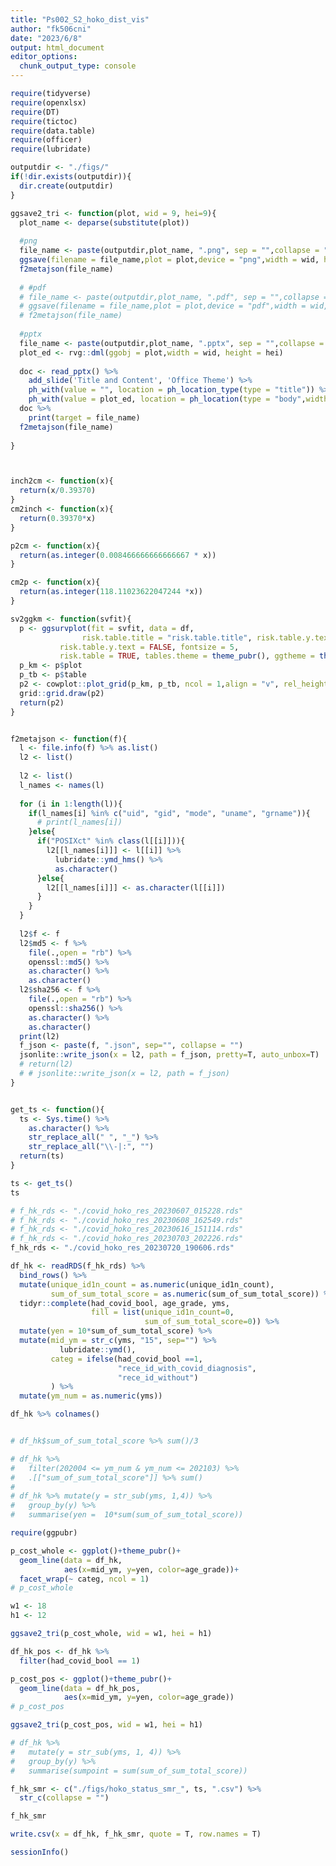 ```yaml
---
title: "Ps002_S2_hoko_dist_vis"
author: "fk506cni"
date: "2023/6/8"
output: html_document
editor_options: 
  chunk_output_type: console
---
```



```r
require(tidyverse)
require(openxlsx)
require(DT)
require(tictoc)
require(data.table)
require(officer)
require(lubridate)
```


```r
outputdir <- "./figs/"
if(!dir.exists(outputdir)){
  dir.create(outputdir)
}

ggsave2_tri <- function(plot, wid = 9, hei=9){
  plot_name <- deparse(substitute(plot))
  
  #png
  file_name <- paste(outputdir,plot_name, ".png", sep = "",collapse = "")
  ggsave(filename = file_name,plot = plot,device = "png",width = wid, height = hei,dpi = 300,units = "cm")
  f2metajson(file_name)
  
  # #pdf
  # file_name <- paste(outputdir,plot_name, ".pdf", sep = "",collapse = "")
  # ggsave(filename = file_name,plot = plot,device = "pdf",width = wid, height = hei,dpi = 300,units = "cm")
  # f2metajson(file_name)
  
  #pptx
  file_name <- paste(outputdir,plot_name, ".pptx", sep = "",collapse = "")
  plot_ed <- rvg::dml(ggobj = plot,width = wid, height = hei)
  
  doc <- read_pptx() %>%
    add_slide('Title and Content', 'Office Theme') %>%
    ph_with(value = "", location = ph_location_type(type = "title")) %>%
    ph_with(value = plot_ed, location = ph_location(type = "body",width = cm2inch(wid), height = cm2inch(hei),left = 2, top = 2))
  doc %>%
    print(target = file_name)
  f2metajson(file_name)
  
}



inch2cm <- function(x){
  return(x/0.39370)
}
cm2inch <- function(x){
  return(0.39370*x)
}

p2cm <- function(x){
  return(as.integer(0.008466666666666667 * x))
}

cm2p <- function(x){
  return(as.integer(118.11023622047244 *x))
}

sv2ggkm <- function(svfit){
  p <- ggsurvplot(fit = svfit, data = df,
                risk.table.title = "risk.table.title", risk.table.y.text.col = TRUE,
           risk.table.y.text = FALSE, fontsize = 5,
           risk.table = TRUE, tables.theme = theme_pubr(), ggtheme = theme_pubr())
  p_km <- p$plot
  p_tb <- p$table
  p2 <- cowplot::plot_grid(p_km, p_tb, ncol = 1,align = "v", rel_heights = c(3,1))
  grid::grid.draw(p2)
  return(p2)
}


f2metajson <- function(f){
  l <- file.info(f) %>% as.list()
  l2 <- list()
  
  l2 <- list()
  l_names <- names(l)
  
  for (i in 1:length(l)){
    if(l_names[i] %in% c("uid", "gid", "mode", "uname", "grname")){
      # print(l_names[i])
    }else{
      if("POSIXct" %in% class(l[[i]])){
        l2[[l_names[i]]] <- l[[i]] %>% 
          lubridate::ymd_hms() %>% 
          as.character()
      }else{
        l2[[l_names[i]]] <- as.character(l[[i]])
      }
    }
  }
  
  l2$f <- f
  l2$md5 <- f %>% 
    file(.,open = "rb") %>% 
    openssl::md5() %>% 
    as.character() %>% 
    as.character()
  l2$sha256 <- f %>% 
    file(.,open = "rb") %>% 
    openssl::sha256() %>% 
    as.character() %>% 
    as.character()
  print(l2)
  f_json <- paste(f, ".json", sep="", collapse = "")
  jsonlite::write_json(x = l2, path = f_json, pretty=T, auto_unbox=T)
  # return(l2)
  # # jsonlite::write_json(x = l2, path = f_json)
}


get_ts <- function(){
  ts <- Sys.time() %>% 
    as.character() %>% 
    str_replace_all(" ", "_") %>% 
    str_replace_all("\\-|:", "")
  return(ts)
}


```

```r
ts <- get_ts()
ts
```

```r
# f_hk_rds <- "./covid_hoko_res_20230607_015228.rds"
# f_hk_rds <- "./covid_hoko_res_20230608_162549.rds"
# f_hk_rds <- "./covid_hoko_res_20230616_151114.rds"
# f_hk_rds <- "./covid_hoko_res_20230703_202226.rds"
f_hk_rds <- "./covid_hoko_res_20230720_190606.rds"

df_hk <- readRDS(f_hk_rds) %>% 
  bind_rows() %>% 
  mutate(unique_id1n_count = as.numeric(unique_id1n_count),
         sum_of_sum_total_score = as.numeric(sum_of_sum_total_score)) %>% 
  tidyr::complete(had_covid_bool, age_grade, yms, 
                  fill = list(unique_id1n_count=0,
                              sum_of_sum_total_score=0)) %>% 
  mutate(yen = 10*sum_of_sum_total_score) %>% 
  mutate(mid_ym = str_c(yms, "15", sep="") %>% 
           lubridate::ymd(),
         categ = ifelse(had_covid_bool ==1, 
                        "rece_id_with_covid_diagnosis",
                        "rece_id_without")
         ) %>%
  mutate(ym_num = as.numeric(yms))

df_hk %>% colnames() 


# df_hk$sum_of_sum_total_score %>% sum()/3
```


```r
# df_hk %>%
#   filter(202004 <= ym_num & ym_num <= 202103) %>%
#   .[["sum_of_sum_total_score"]] %>% sum()
# 
# df_hk %>% mutate(y = str_sub(yms, 1,4)) %>%
#   group_by(y) %>%
#   summarise(yen =  10*sum(sum_of_sum_total_score))
```

```r
require(ggpubr)

p_cost_whole <- ggplot()+theme_pubr()+
  geom_line(data = df_hk,
            aes(x=mid_ym, y=yen, color=age_grade))+
  facet_wrap(~ categ, ncol = 1)
# p_cost_whole
```

```r
w1 <- 18
h1 <- 12

ggsave2_tri(p_cost_whole, wid = w1, hei = h1)
```


```r
df_hk_pos <- df_hk %>% 
  filter(had_covid_bool == 1)

p_cost_pos <- ggplot()+theme_pubr()+
  geom_line(data = df_hk_pos,
            aes(x=mid_ym, y=yen, color=age_grade))
# p_cost_pos

ggsave2_tri(p_cost_pos, wid = w1, hei = h1)

```


```r
# df_hk %>%
#   mutate(y = str_sub(yms, 1, 4)) %>%
#   group_by(y) %>%
#   summarise(sumpoint = sum(sum_of_sum_total_score))
```


```r
f_hk_smr <- c("./figs/hoko_status_smr_", ts, ".csv") %>% 
  str_c(collapse = "")

f_hk_smr

write.csv(x = df_hk, f_hk_smr, quote = T, row.names = T)
```


```r
sessionInfo()
```

